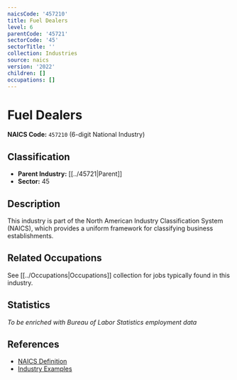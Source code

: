 ```yaml
---
naicsCode: '457210'
title: Fuel Dealers
level: 6
parentCode: '45721'
sectorCode: '45'
sectorTitle: ''
collection: Industries
source: naics
version: '2022'
children: []
occupations: []
---
```

# Fuel Dealers

**NAICS Code:** `457210` (6-digit National Industry)

## Classification

- **Parent Industry:** [[../45721|Parent]]
- **Sector:** 45

## Description

This industry is part of the North American Industry Classification System (NAICS), which provides a uniform framework for classifying business establishments.

## Related Occupations

See [[../Occupations|Occupations]] collection for jobs typically found in this industry.

## Statistics

*To be enriched with Bureau of Labor Statistics employment data*

## References

- [NAICS Definition](https://www.census.gov/naics/)
- [Industry Examples](https://www.census.gov/naics/2022NAICS/)
